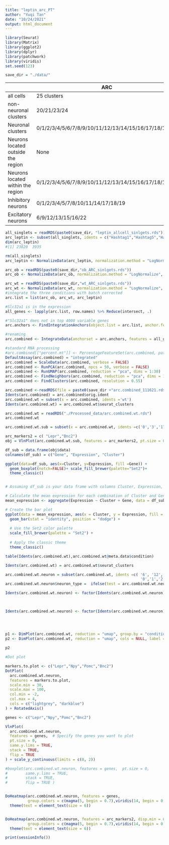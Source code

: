 ```yaml
---
title: "leptin_arc_PT"
author: "Yuqi Tan"
date: "10/24/2021"
output: html_document
---
```


```r
library(Seurat)
library(Matrix)
library(ggplot2)
library(dplyr)
library(patchwork)
library(viridis)
set.seed(123)

save_dir = "./data/"
```

|             |     ARC     |
| ----------- | ----------- |
| all cells   | 25 clusters |
| non-neuronal clusters | 20/21/23/24|
| Neuronal clusters | 0/1/2/3/4/5/6/7/8/9/10/11/12/13/14/15/16/17/18/19/22|
| Neurons located outside the region   | None |
| Neurons located within the region   | 0/1/2/3/4/5/6/7/8/9/10/11/12/13/14/15/16/17/18/19/22 |
| Inhibitory neurons   | 0/1/2/3/4/5/7/8/10/11/14/17/18/19 |
| Excitatory neurons  | 6/9/12/13/15/16/22| 

```r
all_singlets = readRDS(paste0(save_dir, "leptin_allcell_sinlgets.rds"))
arc_leptin <- subset(all_singlets, idents = c("Hashtag1","Hashtag5","Hashtag7"))
dim(arc_leptin)
#[1] 23820  3935

rm(all_singlets)
arc_leptin <- NormalizeData(arc_leptin, normalization.method = "LogNormalize", scale.factor = 10000)

arc_ob = readRDS(paste0(save_dir,"ob_ARC_sinlgets.rds"))
arc_ob <- NormalizeData(arc_ob, normalization.method = "LogNormalize", scale.factor = 10000)

arc_wt = readRDS(paste0(save_dir,"wt_ARC_sinlgets.rds"))
arc_wt <- NormalizeData(arc_wt, normalization.method = "LogNormalize", scale.factor = 10000)
#integrate the three conditions with batch corrected 
arc.list = list(arc_ob, arc_wt, arc_leptin)

#Slc32a1 is in the expression
all_genes <- lapply(arc.list, row.names) %>% Reduce(intersect, .)

#"Slc32a1" does not in top 4000 variable genes
arc.anchors <- FindIntegrationAnchors(object.list = arc.list, anchor.features = all_genes)

#renaming 
arc.combined <- IntegrateData(anchorset = arc.anchors, features = all_genes)

#standard RNA processing
#arc.combined[["percent.mt"]] <- PercentageFeatureSet(arc.combined, pattern = "^MT-", assay = 'RNA')
DefaultAssay(arc.combined) = "integrated"
arc.combined = ScaleData(arc.combined, verbose = FALSE)
arc.combined <- RunPCA(arc.combined, npcs = 50, verbose = FALSE)
arc.combined <- RunUMAP(arc.combined, reduction = "pca", dims = 1:30)
arc.combined <- FindNeighbors(arc.combined, reduction = "pca", dims = 1:30)
arc.combined <- FindClusters(arc.combined, resolution = 0.55)

arc.combined <-readRDS(file = paste0(save_dir +"arc.combined_111621.rds"))
Idents(arc.combined) = arc.combined$orig.ident
arc.combined.wt = subset(x = arc.combined, idents ='wt')
Idents(arc.combined.wt) = arc.combined.wt$seurat_clusters
```

```r
arc.combined.wt = readRDS("./Processed_data/arc.combined.wt.rds")
arc.combined.wt 
```

```r
arc.combined.wt.sub = subset(x = arc.combined.wt, idents =c('0','3','17'))

arc_markers2 = c( "Lepr","Bnc2")
obj = VlnPlot(arc.combined.wt.sub, features = arc_markers2, pt.size = 0, same.y.lims = TRUE, stack = TRUE, flip = TRUE)

df_sub = data.frame(obj$data)
colnames(df_sub) = c("Gene", "Expression", "Cluster")

ggplot(data=df_sub, aes(x=Cluster, y=Expression, fill =Gene)) +
  geom_boxplot(notch=FALSE)+ scale_fill_brewer(palette="Set2")+
  theme_classic()


# Assuming df_sub is your data frame with columns Cluster, Expression, and Gene

# Calculate the mean expression for each combination of Cluster and Gene
mean_expression <- aggregate(Expression ~ Cluster + Gene, data = df_sub, mean)

# Create the bar plot
ggplot(data = mean_expression, aes(x = Cluster, y = Expression, fill = Gene)) +
  geom_bar(stat = "identity", position = "dodge") +
  
  # Use the Set2 color palette
  scale_fill_brewer(palette = "Set2") +
  
  # Apply the classic theme
  theme_classic()
```

```R
table(Idents(arc.combined.wt),arc.combined.wt@meta.data$condition)

Idents(arc.combined.wt) = arc.combined.wt$seurat_clusters

arc.combined.wt.neuron = subset(arc.combined.wt, idents =c( '6', '12', '13', '16', '22', 
                                                            '0','1','2','3','4', '5', '7', '8','10', '11', '14', '17', '18', '19'))
arc.combined.wt.neuron$neuron_type =  ifelse(test = arc.combined.wt.neuron$seurat_clusters %in% c('6', '12', '13', '16', '22'), yes = "Excitatory_neuron", no = "Inhibitory_neuron")

Idents(arc.combined.wt.neuron) <- factor(Idents(arc.combined.wt.neuron), levels = c( '6', '12', '13', '16', '22', 
                                                                                     '0','1','2','3','4', '5', '7', '8','10', '11', '14', '17', '18', '19'))


Idents(arc.combined.wt.neuron) <- factor(Idents(arc.combined.wt.neuron), levels = c( '6', '12', '13', '16', '22', 
                                                                                     '0','3','17','1','2','4', '5', '7', '8','10', '11', '14', '18', '19'))



p1 <- DimPlot(arc.combined.wt, reduction = "umap", group.by = "condition")
p2 <- DimPlot(arc.combined.wt, reduction = "umap", cols = NULL, label = TRUE, label.size = 4) + NoLegend()
             
p2
```

```R
#Dot plot

markers.to.plot <- c("Lepr","Npy","Pomc","Bnc2")
DotPlot(
  arc.combined.wt.neuron,
  features = markers.to.plot,
  scale.min = 30,
  scale.max = 100,
  col.min = -2,
  col.max = 4,
  cols = c("lightgrey", "darkblue")
) + RotatedAxis() 

genes <- c("Lepr","Npy","Pomc","Bnc2")

VlnPlot(
  arc.combined.wt.neuron,
  features = genes,  # Specify the genes you want to plot
  pt.size = 0,
  same.y.lims = TRUE,
  stack = TRUE,
  flip = TRUE 
) + scale_y_continuous(limits = c(0, 2))

#boxplot(arc.combined.wt.neuron, features = genes,  pt.size = 0,
#        same.y.lims = TRUE,
#        stack = TRUE,
#        flip = TRUE )


DoHeatmap(arc.combined.wt.neuron, features = genes,
          group.colors = c(magma(5, begin = 0.7),viridis(14, begin = 0.4, end = 0.9))) +
  theme(text = element_text(size = 6)) 


DoHeatmap(arc.combined.wt.neuron, features = arc_markers2, disp.min = 0,
          group.colors = c(magma(5, begin = 0.7),viridis(14, begin = 0.4, end = 0.9))) +
  theme(text = element_text(size = 6))

```
```r
print(sessionInfo())
```

